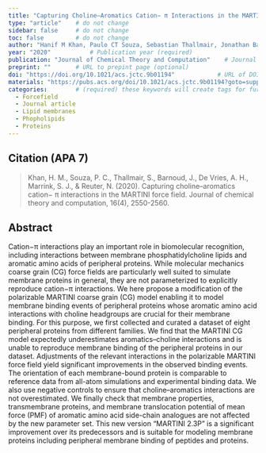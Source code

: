 ```yaml
---
title: "Capturing Choline–Aromatics Cation− π Interactions in the MARTINI Force Field"          # Paper title (required)
type: "article"    # do not change
sidebar: false     # do not change
toc: false         # do not change
author: "Hanif M Khan, Paulo CT Souza, Sebastian Thallmair, Jonathan Barnoud, Alex H De Vries, Siewert J Marrink, Nathalie Reuter"         # Paper authors (required)
year: "2020"           # Publication year (required)
publication: "Journal of Chemical Theory and Computation"    # Journal or similar (required)
preprint: ""       # URL to prepint page (optional)  
doi: "https://doi.org/10.1021/acs.jctc.9b01194"            # URL of DOI (required)  
materials: "https://pubs.acs.org/doi/10.1021/acs.jctc.9b01194?goto=supporting-info"      # URL to suplementary info (optional)
categories:        # (required) these keywords will create tags for further filtering. 
  - Forcefield
  - Journal article
  - Lipid membranes
  - Phopholipids
  - Proteins
---
```


<!-- 
The info below is just an example. 

Both fields are required and they have to be replaced with the respective info for each paper. 

Please notice the `> ` symbol before the citation, it gives it additional styling.  
-->

## Citation (APA 7)      

> Khan, H. M., Souza, P. C., Thallmair, S., Barnoud, J., De Vries, A. H., Marrink, S. J., & Reuter, N. (2020). Capturing choline–aromatics cation− π interactions in the MARTINI force field. Journal of chemical theory and computation, 16(4), 2550-2560.

## Abstract

Cation−π interactions play an important role in biomolecular recognition, including interactions between membrane phosphatidylcholine lipids and aromatic amino acids of peripheral proteins. While molecular mechanics coarse grain (CG) force fields are particularly well suited to simulate membrane proteins in general, they are not parameterized to explicitly reproduce cation−π interactions. We here propose a modification of the polarizable MARTINI coarse grain (CG) model enabling it to model membrane binding events of peripheral proteins whose aromatic amino acid interactions with choline headgroups are crucial for their membrane binding. For this purpose, we first collected and curated a dataset of eight peripheral proteins from different families. We find that the MARTINI CG model expectedly underestimates aromatics–choline interactions and is unable to reproduce membrane binding of the peripheral proteins in our dataset. Adjustments of the relevant interactions in the polarizable MARTINI force field yield significant improvements in the observed binding events. The orientation of each membrane-bound protein is comparable to reference data from all-atom simulations and experimental binding data. We also use negative controls to ensure that choline–aromatics interactions are not overestimated. We finally check that membrane properties, transmembrane proteins, and membrane translocation potential of mean force (PMF) of aromatic amino acid side-chain analogues are not affected by the new parameter set. This new version “MARTINI 2.3P” is a significant improvement over its predecessors and is suitable for modeling membrane proteins including peripheral membrane binding of peptides and proteins.